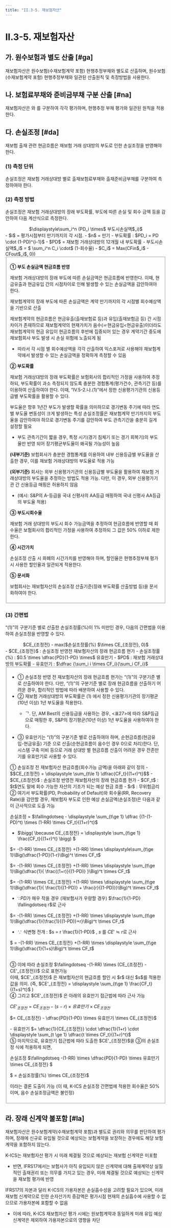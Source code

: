 ```yaml
---
title: "II.3-5. 재보험자산"
---
```

# II.3-5. 재보험자산

## 가. 원수보험과 별도 산출 [#ga]
재보험자산은 원수보험(수재보험계약 포함) 현행추정부채와 별도로 산출하며, 원수보험 (수재보험계약 포함) 현행추정부채와 일관된 산출원칙 및 측정방법을 사용한다.

## 나. 보험료부채와 준비금부채 구분 산출 [#na]
재보험자산은 <OverlayDemo id="출재보험료부채" />와 <OverlayDemo id="출재준비금부채" />를 구분하여 각각 평가하며, 현행추정 부채 평가와 일관된 원칙을 적용한다.

## 다. 손실조정 [#da]
재보험 출재 관련 현금흐름은 재보험 거래 상대방의 부도로 인한 손실조정을 반영해야 한다.
### (1) 측정 단위
손실조정은 재보험 거래상대방 별로 출재보험료부채와 출재준비금부채를 구분하여 측정하여야 한다.
### (2) 측정 방법
손실조정은 재보험 거래상대방의 장래 부도확률, 부도에 따른 손실 및 회수 금액 등을 감안하여 다음 계산식으로 측정한다.

 <Math>
  손실조정 =
 <center>
 $\displaystyle\sum_i^n (PD_i \times$ 부도시손실액$_i)$
 </center>
 <SCard>
  - $i$ =  평가시점부터 만기까지의 각 시점.
  - $n$ =  만기
  - 부도확률 : $PD_i = PD \cdot (1-PD)^{i-1}$
  - $PD$ = 재보험 거래상대방의 12개월 내 부도확률
  - 부도시손실액$_i$ = $ \sum_i^n C_i \cdot$ (1-회수율)
  - $C_i$ = Max(CFin$_i$ - CFout$_i$, 0))
</SCard>
 </Math>


<Fieldset legend = "손실조정 측정방법" toggleable>

**① 부도 손실금액 현금흐름 반영**

재보험 거래상대방의 장래 부도에 따른 손실금액은 현금흐름에 반영한다. 이때, 현금유출과 현금유입 간의 시점차이로 인해 발생할 수 있는 손실금액을 감안하여야 한다.

<Accordion  activeIndex={[]}>
<AccordionTab header="현금유출과 유입 간의 시점 차이로 인해 발생할 수 있는 손실금액을 감안해야 하는 이유">

재보험계약의 장래 부도에 따른 손실금액은 계약 만기까지의 각 시점별 회수예상액을 기반으로 산출

재보험계약의 현금흐름은 현금유출(출재보험료 등)과 유입(출재보험금 등) 간 시점 차이가 존재하므로 재보험계약의 현재가치가 음수(☞현금유입\<현금유출)이더라도 재보험계약의 현금 유입이 현금흐름의 후반에 집중되어 있는 경우 계약기간 중도에 재보험회사 부도 발생 시 손실 위험에 노출되게 됨
- 따라서 각 시점 별 회수예상액을 각각 산출하여 익스포져로 사용해야 재보험계약에서 발생할 수 있는 손실금액을 정확하게 측정할 수 있음

</AccordionTab>
</Accordion>

**② 부도확률**

재보험 거래상대방의 장래 부도확률은 보험회사의 합리적인 가정을 사용하여 추정하되, 부도확률이 과소 측정되지 않도록 충분한 경험통계(평가건수, 관측기간 등)를 이용하여 산출하여야 한다. 이때, “IV.5-2.나.(1)”에서 정한 신용평가기관의 신용등급별 부도확률을 활용할 수 있다.

<Accordion activeIndex={[]}>
<AccordionTab header="충분한 경험통계를 이용하여 부도확률을 산출해야 하는 이유">

부도율은 향후 1년간 부도가 발생할 확률을 의미하므로 경기변동 주기에 따라 연도별 부도율 변동성이 크게 발생하는 특성
손실조정률은 재보험계약 만기까지의 부도율을 감안하여야 하므로 경기변동 주기를 감안하여 부도 관측기간을 충분히 길게 설정할 필요
- 부도 관측기간이 짧을 경우, 특정 시기(경기 침체기 또는 경기 회복기)의 부도율만 반영 되어 장기평균부도율이 왜곡될 가능성이 높음

</AccordionTab>
<AccordionTab header="기본법 상 부도확률 적용기준">

**(내부기준)** 보험회사가 충분한 경험통계를 이용하여 내부 신용등급별 부도율을 산출한 경우, 이를 재보험 거래상대방의 부도율로 적용 가능

**(외부기준)** 회사는 외부 신용평가기관의 신용등급별 부도율을 활용하여 재보험 거래상대방의 부도율을 추정하는 방법도 적용 가능. 다만, 이 경우, 외부 신용평가기관 간 신용등급 매핑은 허용하지 않음
- (예시: S&P의 A-등급을 국내 신평사의 AA등급 매핑하여 국내 신평사 AA등급의 부도율 적용)

</AccordionTab>
</Accordion>



**③ 부도시회수율**

재보험 거래 상대방의 부도시 회수 가능금액을 추정하여 현금흐름에 반영할 때 회수율은 보험회사의 합리적인 가정을 사용하여 추정하되 그 값은 50% 이하로 제한한다.

**④ 시간가치**

손실조정 산출 시 화폐의 시간가치를 반영해야 하며, 할인율은 현행추정부채 평가시 사용한 할인율과 일관되게 적용한다.

**⑤ 문서화**

보험회사는 재보험자산의 손실조정 산출기준(장래 부도확률 산출방법 등)을 문서화하여야 한다.

</Fieldset>



### (3) 간편법
 “(1)”의 구분기준 별로 산출한 손실조정률(%)이 1% 미만인 경우, 다음의 간편법을 이용하여 손실조정을 반영할 수 있다.

 <Math>
 $CE_{조정후} =$
 <center>
  $CE_{조정전} - max($손실조정률(%) $\times CE_{조정전}, 0)$
 </center>
 <SCard>
 - $CE_{조정전}$ : 손실조정 반영전 재보험자산의 장래 현금흐름 현가
 - 손실조정률(%) : $0.5 \times \dfrac{PD}{1-PD} \times$ 유효만기
 - $PD$ : 재보험 거래상대방의 부도확률
 - 유효만기 : $\dfrac {\sum_i i \times CF_i}{\sum_i CF_i}$
</SCard>
</Math>

<Fieldset legend = "간편법을 이용한 손실조정 반영" toggleable>

- ① 손실조정 반영 전 재보험자산의 장래 현금흐름 현가는 “(1)”의 구분기준 별로 산출하여야 한다. 다만, “(1)”의 구분기준 별로 장래 현금흐름을 산출하기 어려운 경우, 합리적인 방법에 따라 배분하여 사용할 수 있다.
- ② 재보험 거래상대방의 부도확률은 <OverlayDemo id="452_나" />(1) 에서 정한 신용평가기관의 장기평균(10년 이상) 1년 부도율을 적용한다.
  - ᄀ. 단, AM Best의 신용등급을 사용하는 경우, \<표27>에 따라 S&P등급으로 매핑한 후, S&P의 장기평균(10년 이상) 1년 부도율을 사용하여야 한다.

<CenterImg src ="/kics/table27.png" caption="<표27> 신용평가기관의 K-ICS신용등급 매핑표" />

- ③ 유효만기는 “(1)”의 구분기준 별로 산출하여야 하며, 순현금흐름(현금유입-현금유출) 기준 으로 산출(순현금흐름이 음수인 경우 0으로 처리)한다. 단, 시스템 구축 미비 등으로 거래 상대방 별 현금흐름 산출이 어려운 경우 잔존만기를 유효만기로 사용할 수 있다.




<Accordion multiple activeIndex={[]}>
<AccordionTab header="손실조정 간편법의 결론도출 근거">
<SCard>
① 손실조정 전 재보험자산 현금흐름(회수가능 금액)을 아래와 같이 정의
- $$CE_{조정전} = \displaystyle \sum_{t\le 1} \dfrac{CF_t}{(1+r)^t}$$
<SCard>
  - $CE_{조정전}$ : 손실조정 반영전 재보험자산의 장래 현금흐름 현가
  - $CF_t$ : $t$연도 말에 회수 가능한 자산의 기초가 되는 예상 현금 흐름
  - $r$ : 무위험금리
</SCard>
② 여기서 부도확률(PD, Probability of Default)와 회수율(RR, Recovery Rate)을 감안할 경우, 재보험자 부도로 인한 예상 손실금액(손실조정)은 다음과 같이 근사적으로 도출 가능

손실조정 = $\fallingdotseq - \displaystyle \sum_{t\ge 1} \dfrac {(1-(1-PD)^t) \times (1-RR) \times CF_t}{(1+r)^t}$
- $\bigg( \because CE_{조정전} = \displaystyle \sum_{t\ge 1} \frac{CF_t}{(1+r)^t} \bigg) $

$= -(1-RR) \times CE_{조정전} +(1-RR) \times \displaystyle\sum_{t\ge 1}\Big(\dfrac{1-PD}{1-r}\Big)^t \times CF_t$

$= -(1-RR) \times CE_{조정전} +(1-RR) \times \displaystyle \sum_{t\ge 1}\Big(\dfrac{1}{ \frac{(1+r)}{(1-PD)} }\Big)^t \times CF_t$

$= -(1-RR) \times CE_{조정전} +(1-RR) \times \displaystyle \sum_{t\ge 1}\Big(\dfrac{1}{ \frac{1}{(1-PD)} + \frac{r}{(1-PD)}}\Big)^t \times CF_t$

- $\because PD$가 매우 작을 경우 (재보험사가 우량할 경우) $\frac{1}{1-PD} \fallingdotseq r$로 근사

$= -(1-RR) \times CE_{조정전} +(1-RR) \times \displaystyle \sum_{t\ge 1}\Big(\dfrac{1}{\frac{1}{(1-PD)}+r}\Big)^t \times CF_t$

- $\because$ 식변형 전개 : $s = r \frac{1}{1-PD}$  , $s$ 를 $CE' \fallingdotseq r$로 근사

$ = -(1-RR) \times CE_{조정전} +(1-RR) \times \displaystyle \sum_{t\ge 1}\Big(\dfrac{1}{1+s}\Big)^t \times CF_t$

<br/>
③ 이에 따라 손실조정 $\fallingdotseq -(1-RR) \times (CE_{조정전} - CE'_{조정전})$ 으로 표현가능 <br/>
이때, $CE'_{조정전}$ 은 재보험자산의 현금흐름 할인 시 $r$ 대신 $s$를 적용한 값을 의미. (즉, $CE'_{조정전} = \displaystyle \sum_{t\ge 1} \frac{CF_t}{(1+s)^t}$ )

<br/>
④ 그리고 $CE'_{조정전}$ 은 아래의 유효만기 접근법에 따라 근사 가능

$CE'_{조정전} = CE_{조정전} - (s-r) \times 유효만기 \times CE_{조정전}$

$= CE_{조정전} - \dfrac{PD}{1-PD} \times 유효만기 \times CE_{조정전}$

<SCard>
- 유효만기 $= \dfrac{1}{CE_{조정전}} \cdot \dfrac{1}{1+r} \cdot \displaystyle \sum_{t \ge 1} \dfrac{t \times CF_t}{(1+r)^t}$
</SCard>

<br/>
⑤ 마지막으로, 유효만기 접근법에 따라 도출한 $CE'_{조정전}$을 ③의 손실조정 식에 적용하게 되면,

손실조정 $\fallingdotseq -(1-RR) \times \dfrac{PD}{1-PD} \times 유효만기 \times CE_{조정전} $

$ = 손실조정률(\%) \times CE_{조정전}$

이라는 결론 도출이 가능 (이 때, K-ICS 손실조정 간편법에 적용한 회수율은 50%이며, 음수 손실조정금액은 불인정)
</SCard>
</AccordionTab>
</Accordion>

</Fieldset>



## 라. 장래 신계약 불포함 [#la]
재보험자산은 원수보험계약(수재보험계약 포함)과 별도로 권리와 의무를 판단하여 평가하며, 장래에 신규로 유입될 것으로 예상되는 보험계약을 보장하는 경우에도 해당 보험 계약을 포함하지 않는다.

<Accordion multiple activeIndex={[]}>
<AccordionTab header="K-ICS 재보험자산에서 신규유입계약을 포함하지 않는 이유">

K-ICS는 재보험자산 평가 시 미래 체결될 것으로 예상되는 재보험 신계약은 미포함
- 반면, IFRS17에서는 보험사가 아직 유입되지 않은 신계약에 대해 출재계약상 실질적인 출재권리 또는 의무를 가지고 있는 경우, 미래 체결될 것으로 예상되는 신계약을 재보험 평가에 반영

IFRS17의 자본과 달리 K-ICS의 가용자본은 손실흡수성을 고려할 필요가 있으며, 미래 재보험 신계약으로 인한 순자산가치 증감액은 평가시점 현재의 손실흡수에 사용할 수 없으므로 가용자본에 포함할 수 없음
- 이에 따라, K-ICS 재보험자산 평가 시에는 원보험계약과 동일하게 미래 유입 예상 신계약은 제외하여 가용자본으로의 영향을 차단

</AccordionTab>
</Accordion>
